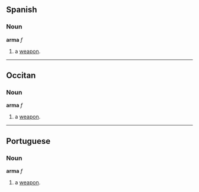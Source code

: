 ==Spanish==
===Noun===
'''arma''' ''f''

# a [[weapon]].

----
==Occitan==
===Noun===
'''arma''' ''f''

# a [[weapon]].

----
==Portuguese==
===Noun===
'''arma''' ''f''

# a [[weapon]].